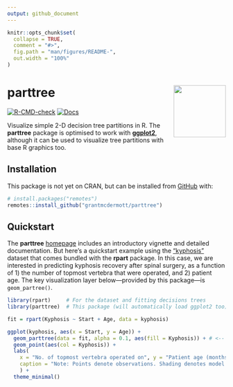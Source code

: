 ```yaml
---
output: github_document
---
```


<!-- README.md is generated from README.Rmd. Please edit that file -->

```r
knitr::opts_chunk$set(
  collapse = TRUE,
  comment = "#>",
  fig.path = "man/figures/README-",
  out.width = "100%"
)
```

# parttree <a href='https://grantmcdermott.com/parttree/'><img src='man/figures/hex.png' align="right" width="120" /></a>

<!-- badges: start -->
[![R-CMD-check](https://github.com/grantmcdermott/parttree/actions/workflows/R-CMD-check.yaml/badge.svg)](https://github.com/grantmcdermott/parttree/actions/workflows/R-CMD-check.yaml)
[![Docs](https://img.shields.io/badge/docs-homepage-blue.svg)](https://grantmcdermott.com/parttree/index.html)
<!-- badges: end -->

Visualize simple 2-D decision tree partitions in R. The **parttree**
package is optimised to work with [**ggplot2**](https://ggplot2.tidyverse.org/),
although it can be used to visualize tree partitions with base R graphics too.

## Installation

This package is not yet on CRAN, but can be installed from [GitHub](https://github.com/) 
with:

``` r
# install.packages("remotes")
remotes::install_github("grantmcdermott/parttree")
```
## Quickstart

The **parttree** [homepage](https://grantmcdermott.com/parttree/index.html)
includes an introductory vignette and detailed documentation. But here's a 
quickstart example using the
["kyphosis"](https://search.r-project.org/CRAN/refmans/rpart/html/kyphosis.html)
dataset that comes bundled with the **rpart** package. In this case, we are
interested in predicting kyphosis recovery after spinal surgery, as a function 
of 1) the number of topmost vertebra that were operated, and 2) patient age.
The key visualization layer below---provided by this package---is
`geom_partree()`.

```r
library(rpart)     # For the dataset and fitting decisions trees
library(parttree)  # This package (will automatically load ggplot2 too)

fit = rpart(Kyphosis ~ Start + Age, data = kyphosis)

ggplot(kyphosis, aes(x = Start, y = Age)) +
  geom_parttree(data = fit, alpha = 0.1, aes(fill = Kyphosis)) + # <-- key layer
  geom_point(aes(col = Kyphosis)) +
  labs(
    x = "No. of topmost vertebra operated on", y = "Patient age (months)",
    caption = "Note: Points denote observations. Shading denotes model predictions."
    ) +
  theme_minimal()
```
